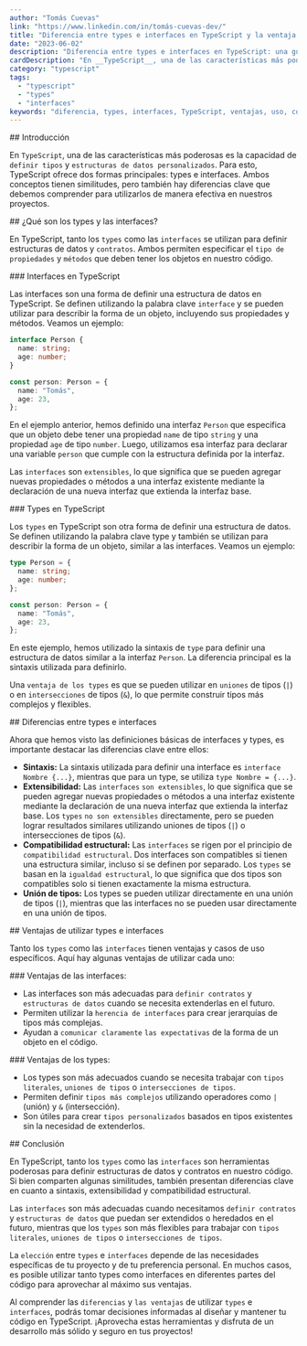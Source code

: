 ```yaml
---
author: "Tomás Cuevas"
link: "https://www.linkedin.com/in/tomás-cuevas-dev/"
title: "Diferencia entre types e interfaces en TypeScript y la ventaja de utilizarlos"
date: "2023-06-02"
description: "Diferencia entre types e interfaces en TypeScript: una guía completa para comprender las ventajas y aplicaciones de types e interfaces en el desarrollo en TypeScript. Aprende cómo utilizarlos de manera efectiva y mejora la estructura de tus objetos y contratos en tu código TypeScript."
cardDescription: "En __TypeScript__, una de las características más poderosas es la capacidad de __definir tipos__ y __estructuras de datos personalizados__. Para esto, TypeScript ofrece dos formas principales: __types__ e __interfaces__. Ambos conceptos tienen similitudes, pero también hay diferencias clave que debemos comprender para utilizarlos de manera efectiva en nuestros proyectos."
category: "typescript"
tags:
  - "typescript"
  - "types"
  - "interfaces"
keywords: "diferencia, types, interfaces, TypeScript, ventajas, uso, contratos, estructuras de datos, desarrollo, código, objeto, herencia, jerarquías, tipos literales, uniones de tipos, intersecciones de tipos, sintaxis, extensibilidad, compatibilidad estructural, guía, comprensión, aplicaciones, objetos, sólido, seguro, desarrollo en TypeScript."
---
```


<Section>
## Introducción

En `TypeScript`, una de las características más poderosas es la capacidad de `definir tipos` y `estructuras de datos personalizados`. Para esto, TypeScript ofrece dos formas principales: types e interfaces. Ambos conceptos tienen similitudes, pero también hay diferencias clave que debemos comprender para utilizarlos de manera efectiva en nuestros proyectos.

</Section>

<Section>
## ¿Qué son los types y las interfaces?

En TypeScript, tanto los `types` como las `interfaces` se utilizan para definir estructuras de datos y `contratos`. Ambos permiten especificar el `tipo de propiedades` y `métodos` que deben tener los objetos en nuestro código.

</Section>

<Section>
### Interfaces en TypeScript

Las interfaces son una forma de definir una estructura de datos en TypeScript. Se definen utilizando la palabra clave `interface` y se pueden utilizar para describir la forma de un objeto, incluyendo sus propiedades y métodos. Veamos un ejemplo:

```ts
interface Person {
  name: string;
  age: number;
}

const person: Person = {
  name: "Tomás",
  age: 23,
};
```

En el ejemplo anterior, hemos definido una interfaz `Person` que especifica que un objeto debe tener una propiedad `name` de tipo `string` y una propiedad `age` de tipo `number`. Luego, utilizamos esa interfaz para declarar una variable `person` que cumple con la estructura definida por la interfaz.

Las `interfaces` son `extensibles`, lo que significa que se pueden agregar nuevas propiedades o métodos a una interfaz existente mediante la declaración de una nueva interfaz que extienda la interfaz base.

</Section>

<Section>
### Types en TypeScript

Los `types` en TypeScript son otra forma de definir una estructura de datos. Se definen utilizando la palabra clave type y también se utilizan para describir la forma de un objeto, similar a las interfaces. Veamos un ejemplo:

```ts
type Person = {
  name: string;
  age: number;
};

const person: Person = {
  name: "Tomás",
  age: 23,
};
```

En este ejemplo, hemos utilizado la sintaxis de `type` para definir una estructura de datos similar a la interfaz `Person`. La diferencia principal es la sintaxis utilizada para definirlo.

Una `ventaja de los types` es que se pueden utilizar en `uniones` de tipos (`|`) o en `intersecciones` de tipos (`&`), lo que permite construir tipos más complejos y flexibles.

</Section>

<Section>
## Diferencias entre types e interfaces

Ahora que hemos visto las definiciones básicas de interfaces y types, es importante destacar las diferencias clave entre ellos:

- **Sintaxis:** La sintaxis utilizada para definir una interface es `interface Nombre {...}`, mientras que para un type, se utiliza `type Nombre = {...}`.
- **Extensibilidad:** Las `interfaces` `son extensibles`, lo que significa que se pueden agregar nuevas propiedades o métodos a una interfaz existente mediante la declaración de una nueva interfaz que extienda la interfaz base. Los `types` `no son extensibles` directamente, pero se pueden lograr resultados similares utilizando uniones de tipos (`|`) o intersecciones de tipos (`&`).
- **Compatibilidad estructural:** Las `interfaces` se rigen por el principio de `compatibilidad estructural`. Dos interfaces son compatibles si tienen una estructura similar, incluso si se definen por separado. Los `types` se basan en la `igualdad estructural`, lo que significa que dos tipos son compatibles solo si tienen exactamente la misma estructura.
- **Unión de tipos:** Los types se pueden utilizar directamente en una unión de tipos (`|`), mientras que las interfaces no se pueden usar directamente en una unión de tipos.

</Section>

<Section>
## Ventajas de utilizar types e interfaces

Tanto los `types` como las `interfaces` tienen ventajas y casos de uso específicos. Aquí hay algunas ventajas de utilizar cada uno:

</Section>

<Section>
### Ventajas de las interfaces:

- Las interfaces son más adecuadas para `definir contratos` y `estructuras de datos` cuando se necesita extenderlas en el futuro.
- Permiten utilizar la `herencia de interfaces` para crear jerarquías de tipos más complejas.
- Ayudan a `comunicar claramente` `las expectativas` de la forma de un objeto en el código.

</Section>

<Section>
### Ventajas de los types:

- Los types son más adecuados cuando se necesita trabajar con `tipos literales`, `uniones de tipos` o `intersecciones de tipos`.
- Permiten definir `tipos más complejos` utilizando operadores como `|` (unión) y `&` (intersección).
- Son útiles para crear `tipos personalizados` basados en tipos existentes sin la necesidad de extenderlos.

</Section>

<Section>
## Conclusión

En TypeScript, tanto los `types` como las `interfaces` son herramientas poderosas para definir estructuras de datos y contratos en nuestro código. Si bien comparten algunas similitudes, también presentan diferencias clave en cuanto a sintaxis, extensibilidad y compatibilidad estructural.

Las `interfaces` son más adecuadas cuando necesitamos `definir contratos` y `estructuras de datos` que puedan ser extendidos o heredados en el futuro, mientras que los `types` son más flexibles para trabajar con `tipos literales`, `uniones de tipos` o `intersecciones de tipos`.

La `elección` entre `types` e `interfaces` depende de las necesidades específicas de tu proyecto y de tu preferencia personal. En muchos casos, es posible utilizar tanto types como interfaces en diferentes partes del código para aprovechar al máximo sus ventajas.

Al comprender las `diferencias` y `las ventajas` de utilizar `types` e `interfaces`, podrás tomar decisiones informadas al diseñar y mantener tu código en TypeScript. ¡Aprovecha estas herramientas y disfruta de un desarrollo más sólido y seguro en tus proyectos!

</Section>
